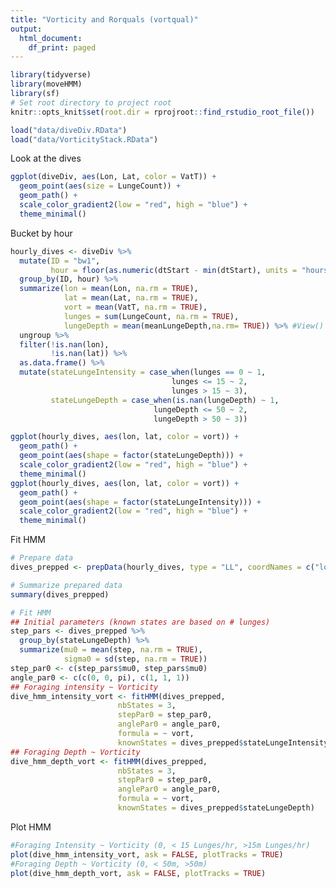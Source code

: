 ```yaml
---
title: "Vorticity and Rorquals (vortqual)"
output:
  html_document:
    df_print: paged
---
```


```r
library(tidyverse)
library(moveHMM)
library(sf)
# Set root directory to project root
knitr::opts_knit$set(root.dir = rprojroot::find_rstudio_root_file())
```

```r
load("data/diveDiv.RData")
load("data/VorticityStack.RData")
```

Look at the dives
```r
ggplot(diveDiv, aes(Lon, Lat, color = VatT)) +
  geom_point(aes(size = LungeCount)) +
  geom_path() +
  scale_color_gradient2(low = "red", high = "blue") +
  theme_minimal()
```

Bucket by hour
```r
hourly_dives <- diveDiv %>% 
  mutate(ID = "bw1",
         hour = floor(as.numeric(dtStart - min(dtStart), units = "hours"))) %>% 
  group_by(ID, hour) %>% 
  summarize(lon = mean(Lon, na.rm = TRUE),
            lat = mean(Lat, na.rm = TRUE),
            vort = mean(VatT, na.rm = TRUE),
            lunges = sum(LungeCount, na.rm = TRUE),
            lungeDepth = mean(meanLungeDepth,na.rm= TRUE)) %>% #View()
  ungroup %>% 
  filter(!is.nan(lon),
         !is.nan(lat)) %>% 
  as.data.frame() %>% 
  mutate(stateLungeIntensity = case_when(lunges == 0 ~ 1,
                                    lunges <= 15 ~ 2,
                                    lunges > 15 ~ 3),
         stateLungeDepth = case_when(is.nan(lungeDepth) ~ 1,
                                lungeDepth <= 50 ~ 2,
                                lungeDepth > 50 ~ 3))

ggplot(hourly_dives, aes(lon, lat, color = vort)) +
  geom_path() +
  geom_point(aes(shape = factor(stateLungeDepth))) +
  scale_color_gradient2(low = "red", high = "blue") +
  theme_minimal()
ggplot(hourly_dives, aes(lon, lat, color = vort)) +
  geom_path() +
  geom_point(aes(shape = factor(stateLungeIntensity))) +
  scale_color_gradient2(low = "red", high = "blue") +
  theme_minimal()

```

Fit HMM
```r
# Prepare data
dives_prepped <- prepData(hourly_dives, type = "LL", coordNames = c("lon", "lat"))

# Summarize prepared data
summary(dives_prepped)

# Fit HMM
## Initial parameters (known states are based on # lunges)
step_pars <- dives_prepped %>% 
  group_by(stateLungeDepth) %>% 
  summarize(mu0 = mean(step, na.rm = TRUE),
            sigma0 = sd(step, na.rm = TRUE))
step_par0 <- c(step_pars$mu0, step_pars$mu0)
angle_par0 <- c(c(0, 0, pi), c(1, 1, 1))
## Foraging intensity ~ Vorticity 
dive_hmm_intensity_vort <- fitHMM(dives_prepped,
                        nbStates = 3,
                        stepPar0 = step_par0,
                        anglePar0 = angle_par0,
                        formula = ~ vort,
                        knownStates = dives_prepped$stateLungeIntensity)
## Foraging Depth ~ Vorticity 
dive_hmm_depth_vort <- fitHMM(dives_prepped,
                        nbStates = 3,
                        stepPar0 = step_par0,
                        anglePar0 = angle_par0,
                        formula = ~ vort,
                        knownStates = dives_prepped$stateLungeDepth)


```

Plot HMM
```r
#Foraging Intensity ~ Vorticity (0, < 15 Lunges/hr, >15m Lunges/hr)
plot(dive_hmm_intensity_vort, ask = FALSE, plotTracks = TRUE)
#Foraging Depth ~ Vorticity (0, < 50m, >50m)
plot(dive_hmm_depth_vort, ask = FALSE, plotTracks = TRUE)

```
